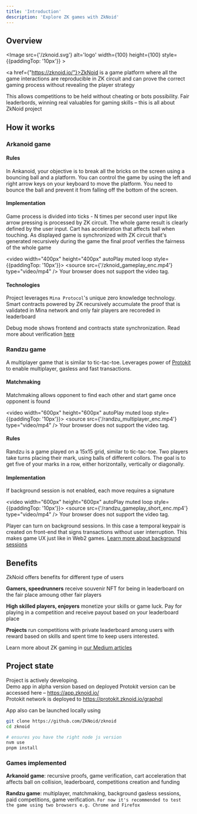 ```yaml
---
title: 'Introduction'
description: 'Explore ZK games with ZkNoid'
---
```



## Overview
<Image src={'/zknoid.svg'} alt='logo' width={100} height={100} style={{paddingTop: '10px'}} ></Image>

<a href={"https://zknoid.io/"}>ZkNoid</a> is a game platform where all the game interactions are reproducible in ZK circuit 
and can prove the correct gaming process without revealing the player strategy

This allows competitions to be held without cheating or bots possibility. 
Fair leaderbords, winning real valuables for gaming skills – this is all about ZkNoid project


## How it works
### Arkanoid game

#### Rules

In Ankanoid, your objective is to break all the bricks on the screen using a bouncing ball and a platform. 
You can control the game by using the left and right arrow keys on your keyboard to move the platform. 
You need to bounce the ball and prevent it from falling off the bottom of the screen.

#### Implementation
Game process is divided into ticks - N times per second user input like arrow pressing is processed by ZK circuit.
The whole game result is clearly defined by the user input. Cart has acceleration that affects ball when touching.
As displayed game is synchronized with ZK circuit that's generated recursively during the game the final proof verifies the fairness of the whole game

<video width="400px" height="400px" autoPlay muted loop style={{paddingTop: '10px'}}>
  <source src={'/zknoid_gameplay_enc.mp4'} type="video/mp4" />
    Your browser does not support the video tag.
</video>


#### Technologies

Project leverages `Mina Protocol`'s unique zero knowledge technology. 
Smart contracts powered by ZK recursively accumulate the proof that is validated in Mina network and only fair players are recoreded in leaderboard

Debug mode shows frontend and contracts state synchronization. Read more about verification [here](/docs/arkanoid_details/game_verification)

### Randzu game

A multiplayer game that is similar to tic-tac-toe. 
Leverages power of <a href="https://protokit.dev/">Protokit</a> to enable multiplayer, gasless and fast transactions.

#### Matchmaking

Matchmaking allows opponent to find each other and start game once opponent is found

<video width="600px" height="600px" autoPlay muted loop style={{paddingTop: '10px'}}>
  <source src={'/randzu_multiplayer_enc.mp4'} type="video/mp4" />
    Your browser does not support the video tag.
</video>


#### Rules

Randzu is a game played on a 15x15 grid, similar to tic-tac-toe. 
Two players take turns placing their mark, using balls of different collors. 
The goal is to get five of your marks in a row, either horizontally, vertically or diagonally.

#### Implementation

If background session is not enabled, each move requires a signature

<video width="600px" height="600px" autoPlay muted loop style={{paddingTop: '10px'}}>
  <source src={'/randzu_gameplay_short_enc.mp4'} type="video/mp4" />
    Your browser does not support the video tag.
</video>

Player can turn on background sessions. 
In this case a temporal keypair is created on front-end that signs transactions without user interruption.
This makes game UX just like in Web2 games. [Learn more about background sessions](https://zknoid.medium.com/how-protokit-can-revolutionize-on-chain-gaming-how-to-cook-it-to-implement-a-multiplayer-game-955dbb2442ac)


## Benefits

ZkNoid offers benefits for different type of users

__Gamers, speedrunners__ receive souvenir NFT for being in leaderboard on the fair place amoung other fair players


__High skilled players, enjoyers__ monetize your skills or game luck. Pay for playing in a competition and receive payout based on your leaderboard place


__Projects__ run competitions with private leaderboard among users with reward based on skills and spent time to keep users interested. 


Learn more about ZK gaming in [our Medium articles](https://zknoid.medium.com/ )


## Project state

Project is actively developing. <br />
Demo app in alpha version based on deployed Protokit version can be accessed here – https://app.zknoid.io/ <br />
Protokit network is deployed to https://protokit.zknoid.io/graphql


App also can be launched locally using

```bash
git clone https://github.com/ZkNoid/zknoid
cd zknoid

# ensures you have the right node js version
nvm use
pnpm install
```

### Games implemented

__Arkanoid game__: recursive proofs, game verification, cart acceleration that affects ball on collision, leaderboard, competitions creation and funding

__Randzu game__: multiplayer, matchmaking, background gasless sessions, paid competitions, game verification. ```For now it's recommended to test the game using two browsers e.g. Chrome and Firefox```
